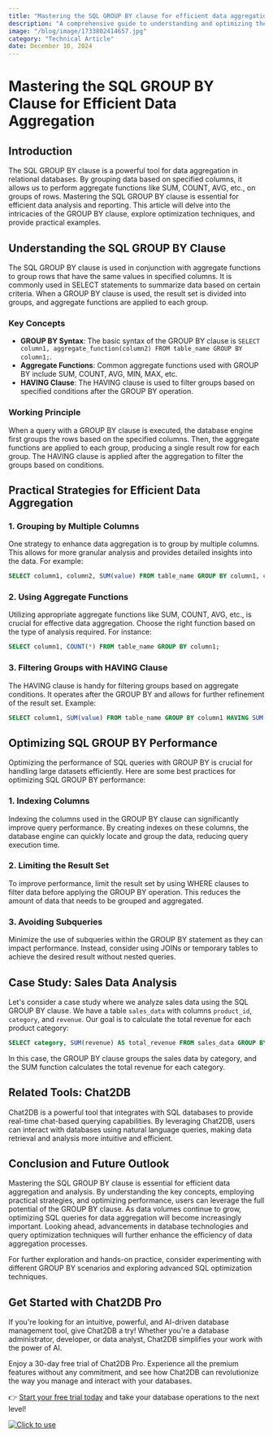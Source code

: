 ```yaml
---
title: "Mastering the SQL GROUP BY clause for efficient data aggregation"
description: "A comprehensive guide to understanding and optimizing the SQL GROUP BY clause for efficient data aggregation."
image: "/blog/image/1733802414657.jpg"
category: "Technical Article"
date: December 10, 2024
---
```


# Mastering the SQL GROUP BY Clause for Efficient Data Aggregation


<Authors date="December 10, 2024">
  <Author name="Aiden Stone" link="https://chat2db.ai" />
</Authors>

## Introduction

The SQL GROUP BY clause is a powerful tool for data aggregation in relational databases. By grouping data based on specified columns, it allows us to perform aggregate functions like SUM, COUNT, AVG, etc., on groups of rows. Mastering the SQL GROUP BY clause is essential for efficient data analysis and reporting. This article will delve into the intricacies of the GROUP BY clause, explore optimization techniques, and provide practical examples.

## Understanding the SQL GROUP BY Clause

The SQL GROUP BY clause is used in conjunction with aggregate functions to group rows that have the same values in specified columns. It is commonly used in SELECT statements to summarize data based on certain criteria. When a GROUP BY clause is used, the result set is divided into groups, and aggregate functions are applied to each group.

### Key Concepts

- **GROUP BY Syntax**: The basic syntax of the GROUP BY clause is `SELECT column1, aggregate_function(column2) FROM table_name GROUP BY column1;`.
- **Aggregate Functions**: Common aggregate functions used with GROUP BY include SUM, COUNT, AVG, MIN, MAX, etc.
- **HAVING Clause**: The HAVING clause is used to filter groups based on specified conditions after the GROUP BY operation.

### Working Principle

When a query with a GROUP BY clause is executed, the database engine first groups the rows based on the specified columns. Then, the aggregate functions are applied to each group, producing a single result row for each group. The HAVING clause is applied after the aggregation to filter the groups based on conditions.

## Practical Strategies for Efficient Data Aggregation

### 1. Grouping by Multiple Columns

One strategy to enhance data aggregation is to group by multiple columns. This allows for more granular analysis and provides detailed insights into the data. For example:

```sql
SELECT column1, column2, SUM(value) FROM table_name GROUP BY column1, column2;
```

### 2. Using Aggregate Functions

Utilizing appropriate aggregate functions like SUM, COUNT, AVG, etc., is crucial for effective data aggregation. Choose the right function based on the type of analysis required. For instance:

```sql
SELECT column1, COUNT(*) FROM table_name GROUP BY column1;
```

### 3. Filtering Groups with HAVING Clause

The HAVING clause is handy for filtering groups based on aggregate conditions. It operates after the GROUP BY and allows for further refinement of the result set. Example:

```sql
SELECT column1, SUM(value) FROM table_name GROUP BY column1 HAVING SUM(value) > 1000;
```

## Optimizing SQL GROUP BY Performance

Optimizing the performance of SQL queries with GROUP BY is crucial for handling large datasets efficiently. Here are some best practices for optimizing SQL GROUP BY performance:

### 1. Indexing Columns

Indexing the columns used in the GROUP BY clause can significantly improve query performance. By creating indexes on these columns, the database engine can quickly locate and group the data, reducing query execution time.

### 2. Limiting the Result Set

To improve performance, limit the result set by using WHERE clauses to filter data before applying the GROUP BY operation. This reduces the amount of data that needs to be grouped and aggregated.

### 3. Avoiding Subqueries

Minimize the use of subqueries within the GROUP BY statement as they can impact performance. Instead, consider using JOINs or temporary tables to achieve the desired result without nested queries.

## Case Study: Sales Data Analysis

Let's consider a case study where we analyze sales data using the SQL GROUP BY clause. We have a table `sales_data` with columns `product_id`, `category`, and `revenue`. Our goal is to calculate the total revenue for each product category:

```sql
SELECT category, SUM(revenue) AS total_revenue FROM sales_data GROUP BY category;
```

In this case, the GROUP BY clause groups the sales data by category, and the SUM function calculates the total revenue for each category.

## Related Tools: Chat2DB

Chat2DB is a powerful tool that integrates with SQL databases to provide real-time chat-based querying capabilities. By leveraging Chat2DB, users can interact with databases using natural language queries, making data retrieval and analysis more intuitive and efficient.

## Conclusion and Future Outlook

Mastering the SQL GROUP BY clause is essential for efficient data aggregation and analysis. By understanding the key concepts, employing practical strategies, and optimizing performance, users can leverage the full potential of the GROUP BY clause. As data volumes continue to grow, optimizing SQL queries for data aggregation will become increasingly important. Looking ahead, advancements in database technologies and query optimization techniques will further enhance the efficiency of data aggregation processes.

For further exploration and hands-on practice, consider experimenting with different GROUP BY scenarios and exploring advanced SQL optimization techniques.

## Get Started with Chat2DB Pro

If you're looking for an intuitive, powerful, and AI-driven database management tool, give Chat2DB a try! Whether you're a database administrator, developer, or data analyst, Chat2DB simplifies your work with the power of AI.

Enjoy a 30-day free trial of Chat2DB Pro. Experience all the premium features without any commitment, and see how Chat2DB can revolutionize the way you manage and interact with your databases.

👉 [Start your free trial today](https://chat2db.ai/pricing) and take your database operations to the next level!


[![Click to use](/image/blog/bg/chat2db.jpg)](https://chat2db.ai/)
